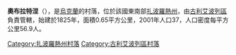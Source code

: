 {{coord|47|49|27|N|36|32|40|E|scale:100000|display=title}}

'''奧布拉特涅'''（{{lang-uk|Обратне}}），是[[烏克蘭|烏克蘭]]的村落，位於該國東南部[[扎波羅熱州|扎波羅熱州]]，由[[古利艾波列區|古利艾波列區]]負責管轄，始建於1825年，面積0.65平方公里，2001年人口37，人口密度每平方公里56.9人。

[[Category:扎波羅熱州村落|Category:扎波羅熱州村落]]
[[Category:古利艾波列區村落|Category:古利艾波列區村落]]


{{Zaporizhia-geo-stub}}